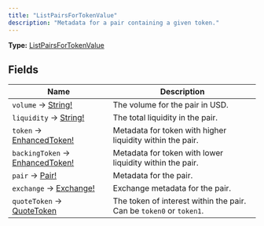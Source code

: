 ```yaml
---
title: "ListPairsForTokenValue"
description: "Metadata for a pair containing a given token."
---
```


**Type:** [ListPairsForTokenValue](/api-reference/types/listpairsfortokenvalue)

## Fields

| Name | Description |
|------|-------------|
| `volume` → [String!](/api-reference/types/string) | The volume for the pair in USD. |
| `liquidity` → [String!](/api-reference/types/string) | The total liquidity in the pair. |
| `token` → [EnhancedToken!](/api-reference/types/enhancedtoken) | Metadata for token with higher liquidity within the pair. |
| `backingToken` → [EnhancedToken!](/api-reference/types/enhancedtoken) | Metadata for token with lower liquidity within the pair. |
| `pair` → [Pair!](/api-reference/types/pair) | Metadata for the pair. |
| `exchange` → [Exchange!](/api-reference/types/exchange) | Exchange metadata for the pair. |
| `quoteToken` → [QuoteToken](/api-reference/types/quotetoken) | The token of interest within the pair. Can be `token0` or `token1`. |

